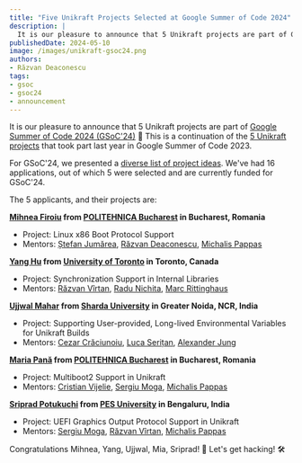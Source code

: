 ```yaml
---
title: "Five Unikraft Projects Selected at Google Summer of Code 2024"
description: |
  It is our pleasure to announce that 5 Unikraft projects are part of Google Summer of Code 2024 (GSoC'24).
publishedDate: 2024-05-10
image: /images/unikraft-gsoc24.png
authors:
- Răzvan Deaconescu
tags:
- gsoc
- gsoc24
- announcement
---
```


It is our pleasure to announce that 5 Unikraft projects are part of [Google Summer of Code 2024 (GSoC'24)](https://summerofcode.withgoogle.com/) 🚀
This is a continuation of the [5 Unikraft projects](/blog/2023-07-10-unikraft-gsoc23) that took part last year in Google Summer of Code 2023.

For GSoC'24, we presented a [diverse list of project ideas](https://github.com/unikraft/gsoc/blob/staging/gsoc-2024/ideas.md).
We've had 16 applications, out of which 5 were selected and are currently funded for GSoC'24.

The 5 applicants, and their projects are:

**[Mihnea Firoiu](https://github.com/Mihnea0Firoiu) from [POLITEHNICA Bucharest](https://www.upb.ro/en) in Bucharest, Romania**

* Project: Linux x86 Boot Protocol Support
* Mentors: [Ștefan Jumărea](https://github.com/StefanJum), [Răzvan Deaconescu](https://github.com/razvand), [Michalis Pappas](https://github.com/michpappas)

**[Yang Hu](https://github.com/huyang531) from [University of Toronto](https://www.utoronto.ca/) in Toronto, Canada**

* Project: Synchronization Support in Internal Libraries
* Mentors: [Răzvan Vîrtan](https://github.com/razvanvirtan), [Radu Nichita](https://github.com/RaduNichita), [Marc Rittinghaus](https://github.com/marcrittinghaus)

**[Ujjwal Mahar](https://github.com/UjjwalMahar) from [Sharda University](https://www.sharda.ac.in/) in Greater Noida, NCR, India**

* Project: Supporting User-provided, Long-lived Environmental Variables for Unikraft Builds
* Mentors: [Cezar Crăciunoiu](https://github.com/craciunoiuc), [Luca Serițan](https://github.com/LucaSeri), [Alexander Jung](https://github.com/nderjung)

**[Maria Pană](https://github.com/mariapana) from [POLITEHNICA Bucharest](https://www.upb.ro/en) in Bucharest, Romania**

* Project: Multiboot2 Support in Unikraft
* Mentors: [Cristian Vijelie](https://github.com/cristian-vijelie), [Sergiu Moga](https://github.com/mogasergiu), [Michalis Pappas](https://github.com/michpappas)

**[Sriprad Potukuchi](https://github.com/procub3r) from [PES University](https://pes.edu/) in Bengaluru, India**

* Project: UEFI Graphics Output Protocol Support in Unikraft
* Mentors: [Sergiu Moga](https://github.com/mogasergiu), [Răzvan Vîrtan](https://github.com/razvanvirtan), [Michalis Pappas](https://github.com/michpappas)

Congratulations Mihnea, Yang, Ujjwal, Mia, Sriprad! 🥳
Let's get hacking! 🛠️
